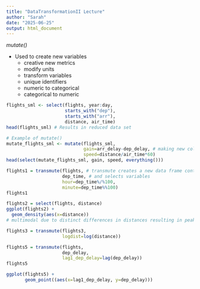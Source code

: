 ```yaml
---
title: "DataTransformationII Lecture"
author: "Sarah"
date: "2025-06-25"
output: html_document
---
```


*mutate()* 

- Used to create new variables
  - creative new metrics
  - modify units
  - transform variables
  - unique identifiers
  - numeric to categorical
  - categorical to numeric

```r
flights_sml <- select(flights, year:day, 
                      starts_with("dep"),
                      starts_with("arr"),
                      distance, air_time)
head(flights_sml) # Results in reduced data set
```
```r
# Example of mutate()
mutate_flights_sml <- mutate(flights_sml,
                             gain=arr_delay-dep_delay, # making new columns/variables 
                             speed=distance/air_time*60) 
head(select(mutate_flights_sml, gain, speed, everything()))
```
```r
flights1 = transmute(flights, # transmute creates a new data frame containing only the specified computations
                     dep_time, # and selects variables 
                     hour=dep_time%/%100,
                     minute=dep_time%%100)
flights1
```
```r
flights2 = select(flights, distance)
ggplot(flights2) + 
  geom_density(aes(x=distance))
# multimodal due to distinct differences in distances resulting in peaks
```
```r
flights3 = transmute(flights3,
                     logdist=log(distance))
```
```r
flights5 = transmute(flights,
                     dep_delay,
                     lag1_dep_delay=lag(dep_delay))
flights5

ggplot(flights5) +
       geom_point((aes(x=lag1_dep_delay, y=dep_delay)))
```

